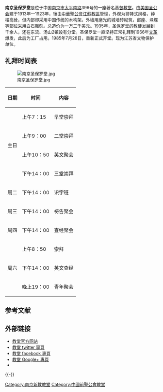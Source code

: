 {{文物保护单位
| 级别 = 省级
| 省区市 = 江苏省
| 图片 = [[File:南京圣保罗堂外.jpg|220px]]<br><small>太平南路圣保罗堂外</small>
| 名称 = 基督教圣公会圣保罗堂
| 编号 = 770（第七批）
| 分类 = 近现代重要史迹及代表性建筑
| 所在 = [[南京市|南京市]][[秦淮区|秦淮区]]
| 时代 = 1922年
| 登录 = 2011年12月
}}
'''南京圣保罗堂'''是位于中国[[南京市|南京市]][[太平南路_(南京)|太平南路]]396号的一座著名[[基督教堂|基督教堂]]。由[[美国圣公会|美国圣公会]]建于1913年—1923年，後由[[中華聖公會江蘇教區|中華聖公會江蘇教區]]管理，外观为哥特式风格，钟楼高耸，但内部却采用中国传统的木构架。外墙用磨光的城墙砖砌筑，窗座、垛堞等部位采用白石雕刻。总造价为一万二千美元。1935年，圣保罗堂的教徒发展到千余人，还在东流、汤山2镇设有分堂。圣保罗堂一直坚持正常礼拜到1966年[[文革|文革]]爆发，此后为工厂占用。1985年7月28日，重新正式开堂。现为江苏省文物保护单位。

== 礼拜时间表 ==
[[File:南京圣保罗堂.jpg|thumb]]
{|border="1" cellpadding="5" cellspacing="0"
|-
! 日期 !! 时间 !! 内容
|-
| rowspan=4| 主日
|上午7：15 
|早堂崇拜
|-
|上午9：00 
|二堂崇拜
|-
|上午10：50 
|英文聚会
|-
|下午14：00 
|三堂崇拜
|-
| rowspan=1| 周二
|下午14：00 
|识字班
|-
| rowspan=1| 周三
|下午14：00 
|祷告聚会
|- 
| rowspan=1| 周四
|下午14：00 
|查经聚会
|- 
| rowspan=3| 周六
|上午8：50 
|崇拜
|- 
|下午14：00 
|英文查经
|- 
|晚上19：00 
|青年聚会
|}

==参考文献==
{{Reflist}}

==外部链接==
*[https://web.archive.org/web/20180729200148/http://njstpaul.org/ 教堂官方网站]
*[https://twitter.com/njstpaul 教堂 twitter 專頁] {{Wayback|url=https://twitter.com/njstpaul |date=20210221062523 }} 
*[https://facebook.com/njstpaul 教堂 facebook 專頁] {{Wayback|url=https://facebook.com/njstpaul |date=20131219073122 }}  
*[https://plus.google.com/b/113268861530493243693/ 教堂 Google+ 專頁]   
*{{豆瓣|8008848}}

{{-}}
{{南京民国建筑}}
{{南京市境内的江苏省文物保护单位}}

{{DEFAULTSORT:N}}
[[Category:南京新教教堂|Category:南京新教教堂]]
[[Category:中國前聖公會教堂|Category:中國前聖公會教堂]]
